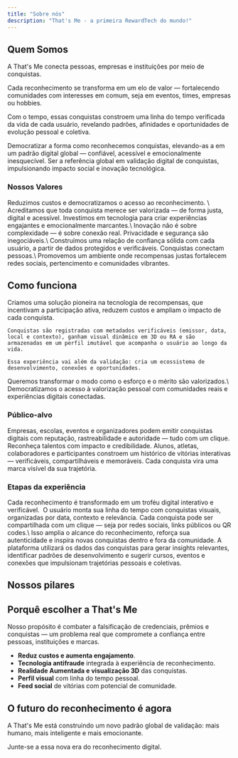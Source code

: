 ```yaml
---
title: "Sobre nós"
description: "That's Me - a primeira RewardTech do mundo!"
---
```


## Quem Somos

A That's Me conecta pessoas, empresas e instituições por meio de conquistas.

Cada reconhecimento se transforma em um elo de valor — fortalecendo comunidades com interesses em comum, seja em eventos, times, empresas ou hobbies.

Com o tempo, essas conquistas constroem uma linha do tempo verificada da vida de cada usuário, revelando padrões, afinidades e oportunidades de evolução pessoal e coletiva.

<CardGroup cols={2}>
  <Card title="🎯 Missão">
    Democratizar a forma como reconhecemos conquistas, elevando-as a em um padrão digital global — confiável, acessível e emocionalmente inesquecível.
  </Card>
  <Card title="🚀 Visão">
    Ser a referência global em validação digital de conquistas, impulsionando impacto social e inovação tecnológica.
  </Card>
</CardGroup>

### Nossos Valores

<AccordionGroup>
  <Accordion title="⭐️ Reconhecimento que gera valor">
    Reduzimos custos e democratizamos o acesso ao reconhecimento. \
    Acreditamos que toda conquista merece ser valorizada — de forma justa, digital e acessível.
  </Accordion>
  <Accordion title="💻 Tecnologia com propósito">
    Investimos em tecnologia para criar experiências engajantes e emocionalmente marcantes.\
    Inovação não é sobre complexidade — é sobre conexão real.
  </Accordion>
  <Accordion title="🔒 Transparência como base">
    Privacidade e segurança são inegociáveis.\
    Construímos uma relação de confiança sólida com cada usuário, a partir de dados protegidos e verificáveis.
  </Accordion>
  <Accordion title="🤝 Comunidade como força">
    Conquistas conectam pessoas.\
    Promovemos um ambiente onde recompensas justas fortalecem redes sociais, pertencimento e comunidades vibrantes.
  </Accordion>
</AccordionGroup>

## Como funciona

<Tabs>
  <Tab title="O que fazemos">
    Criamos uma solução pioneira na tecnologia de recompensas, que incentivam a participação ativa, reduzem custos e ampliam o impacto de cada conquista.

    Conquistas são registradas com metadados verificáveis (emissor, data, local e contexto), ganham visual dinâmico em 3D ou RA e são armazenadas em um perfil imutável que acompanha o usuário ao longo da vida.

    Essa experiência vai além da validação: cria um ecossistema de desenvolvimento, conexões e oportunidades.
  </Tab>
  <Tab title="Porquê fazemos">
    Queremos transformar o modo como o esforço e o mérito são valorizados.\
    Democratizamos o acesso à valorização pessoal com comunidades reais e experiências digitais conectadas.
  </Tab>
</Tabs>

### Público-alvo

<CardGroup cols={1}>
  <Card title="🏢 Para emissores">
    Empresas, escolas, eventos e organizadores podem emitir conquistas digitais com reputação, rastreabilidade e autoridade — tudo com um clique.
    Reconheça talentos com impacto e credibilidade.
  </Card>
  <Card title="👤 Para reconhecidos">
    Alunos, atletas, colaboradores e participantes constroem um histórico de vitórias interativas — verificáveis, compartilháveis e memoráveis.
    Cada conquista vira uma marca visível da sua trajetória.
  </Card>
</CardGroup>

### Etapas da experiência

<Steps>
  <Step title="Registro da conquista">
    Cada reconhecimento é transformado em um troféu digital interativo e verificável.
  </Step>
  <Step title="Construção do perfil">
     O usuário monta sua linha do tempo com conquistas visuais, organizadas por data, contexto e relevância.
  </Step>
  <Step title="Compartilhamento e inspiração">
    Cada conquista pode ser compartilhada com um clique — seja por redes sociais, links públicos ou QR codes.\
    Isso amplia o alcance do reconhecimento, reforça sua autenticidade e inspira novas conquistas dentro e fora da comunidade.
  </Step>
  <Step title="Insights e Conexões (Em breve)">
    A plataforma utilizará os dados das conquistas para gerar insights relevantes, identificar padrões de desenvolvimento e sugerir cursos, eventos e conexões que impulsionam trajetórias pessoais e coletivas.
  </Step>
</Steps>

## Nossos pilares

<CardGroup cols={1}>
  <Card title="Criamos uma nova categoria de tecnologia de recompensas, que une validação, impacto emocional e dados acionáveis." img="images/RewardTech.png">
    
  </Card>
  <Card title="Cada conquista representa uma história real que merece ser registrada, celebrada e compartilhada." img="ValidacaoPessoal.png">
    
  </Card>
  <Card title="Reconhecimentos conectam pessoas e criam comunidades em torno de causas, interesses e vitórias." img="EcossistemaSocial.png">
    
  </Card>
</CardGroup>

## Porquê escolher a That's Me

Nosso propósito é combater a falsificação de credenciais, prêmios e conquistas — um problema real que compromete a confiança entre pessoas, instituições e marcas.

- **Reduz custos e aumenta engajamento**.
- **Tecnologia antifraude** integrada à experiência de reconhecimento.
- **Realidade Aumentada e visualização 3D** das conquistas.
- **Perfil visual** com linha do tempo pessoal.
- **Feed social** de vitórias com potencial de comunidade.

## O futuro do reconhecimento é agora

A That's Me está construindo um novo padrão global de validação: mais humano, mais inteligente e mais emocionante.

Junte-se a essa nova era do reconhecimento digital.